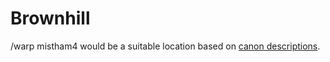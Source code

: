 
# Brownhill

<ProjectDetails
  floatRight
  region="Stormlands"
  house="House Brownhill"
  type="Keep"
  status="Not Started"
  warp="warp not set"
  projectLead=""
  dateStarted="Invalid Date"
  dateCompleted="Invalid Date"
/>

/warp mistham4 would be a suitable location based on [canon descriptions](undefined).
